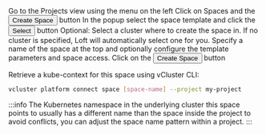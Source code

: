 

<Flow id="create-space-ui">
  <Step>
    Go to the <NavStep>Projects</NavStep> view using the menu on the left
  </Step>
  <Step>
    Click on Spaces and the <Button>Create Space</Button> button
  </Step>
  <Step>
    In the popup select the space template and click the <Button>Select</Button> button
  </Step>
  <Step>
    Optional: Select a cluster where to create the space in. If no cluster is specified, Loft will automatically select one for you.
  </Step>
  <Step>
    Specify a name of the space at the top and optionally configure the template parameters and space access.
  </Step>
  <Step>
    Click on the <Button>Create Space</Button> button
  </Step>
  <Step>

Retrieve a kube-context for this space using vCluster CLI:
```bash
vcluster platform connect space [space-name] --project my-project
```

  </Step>
</Flow>

:::info
The Kubernetes namespace in the underlying cluster this space points to usually has a different name than the space inside the project to avoid conflicts, you can adjust the space name pattern within a project.
:::
